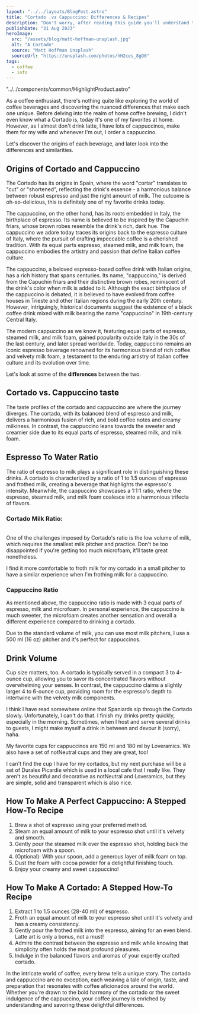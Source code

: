 ```yaml
---
layout: "../../layouts/BlogPost.astro"
title: "Cortado .vs Cappuccino: Differences & Recipes"
description: "Don't worry, after reading this guide you'll understand the differences and similarties between cortado and cappuccino once and for all."
publishDate: "31 Aug 2023"
heroImage:
  src: "/assets/blog/matt-hoffman-unsplash.jpg"
  alt: "A Cortado"
  source: "Matt Hoffman Unsplash"
  sourceUrl: "https://unsplash.com/photos/hH2ces_8gD0"
tags:
  - coffee
  - info
---
```


"../../components/common/HighlightProduct.astro"


As a coffee enthusiast, there's nothing quite like exploring the world of coffee beverages and discovering the nuanced differences that make each one unique. Before delving into the realm of home coffee brewing, I didn't even know what a Cortado is, today it's one of my favorites at home. However, as I almost don't drink latte, I have lots of cappuccinos, make them for my wife and whenever I'm out, I order a cappuccino.

Let's discover the origins of each beverage, and later look into the differences and similarities.

## Origins of Cortado and Cappuccino

The Cortado has its origins in Spain, where the word "cortar" translates to "cut" or "shortened", reflecting the drink's essence - a harmonious balance between robust espresso and just the right amount of milk. The outcome is oh-so-delicious, this is definitely one of my favorite drinks today.

The cappuccino, on the other hand, has its roots embedded in Italy, the birthplace of espresso.
 Its name is believed to be inspired by the Capuchin friars, whose brown robes resemble the drink's rich, dark hue. The cappuccino we adore today traces its origins back to the espresso culture of Italy, where the pursuit of crafting impeccable coffee is a cherished tradition. With its equal parts espresso, steamed milk, and milk foam, the cappuccino embodies the artistry and passion that define Italian coffee culture.

The cappuccino, a beloved espresso-based coffee drink with Italian origins, has a rich history that spans centuries. Its name, "cappuccino," is derived from the Capuchin friars and their distinctive brown robes, reminiscent of the drink's color when milk is added to it. Although the exact birthplace of the cappuccino is debated, it is believed to have evolved from coffee houses in Trieste and other Italian regions during the early 20th century. However, intriguingly, historical documents suggest the existence of a black coffee drink mixed with milk bearing the name "cappuccino" in 19th-century Central Italy. 

The modern cappuccino as we know it, featuring equal parts of espresso, steamed milk, and milk foam, gained popularity outside Italy in the 30s of the last century, and later spread worldwide. Today, cappuccino remains an iconic espresso beverage renowned for its harmonious blend of rich coffee and velvety milk foam, a testament to the enduring artistry of Italian coffee culture and its evolution over time.

Let's look at some of the **differences** between the two.

##  Cortado vs. Cappuccino taste
The taste profiles of the cortado and cappuccino are where the journey diverges. The cortado, with its balanced blend of espresso and milk, delivers a harmonious fusion of rich, and bold coffee notes and creamy milkiness. In contrast, the cappuccino leans towards the sweeter and creamier side due to its equal parts of espresso, steamed milk, and milk foam. 


## Espresso To Water Ratio
The ratio of espresso to milk plays a significant role in distinguishing these drinks. A cortado is characterized by a ratio of 1 to 1.5 ounces of espresso and frothed milk, creating a beverage that highlights the espresso's intensity. Meanwhile, the cappuccino showcases a 1:1:1 ratio, where the espresso, steamed milk, and milk foam coalesce into a harmonious trifecta of flavors.

### Cortado Milk Ratio:
<br />One of the challenges imposed by Cortado's ratio is the low volume of milk, which requires the smallest milk pitcher and practice. Don't be too disappointed if you're getting too much microfoam, it'll taste great nonetheless.

I find it more comfortable to froth milk for my cortado in a small pitcher to have a similar experience when I'm frothing milk for a cappuccino.

<HighlightProduct 
    title="8oz Motta Milk Pitcher"
    label="best small milk pitcher"
    affiliateLink="https://amzn.to/3YZwUny"
    productImage="https://m.media-amazon.com/images/I/31KftlUPJQL._SL160_.jpg"
    body="small pitcher for cortado and macchiato, 8oz milk pitcher is the perfect volume" />

### Cappuccino Ratio
As mentioned above, the cappuccino ratio is made with 3 equal parts of espresso, milk and microfoam. In personal experience, the cappuccino is much sweeter, the microfoam creates another sensation and overall a different experience compared to drinking a cortado.

Due to the standard volume of milk, you can use most milk pitchers, I use a 500 ml (16 oz) pitcher and it's perfect for cappuccinos.


## Drink Volume
Cup size matters, too. A cortado is typically served in a compact 3 to 4-ounce cup, allowing you to savor its concentrated flavors without overwhelming your senses. In contrast, the cappuccino claims a slightly larger 4 to 6-ounce cup, providing room for the espresso's depth to intertwine with the velvety milk components.

I think I have read somewhere online that Spaniards sip through the Cortado slowly. Unfortunately, I can't do that. I finish my drinks pretty quickly, especially in the morning. Sometimes, when I host and serve several drinks to guests, I might make myself a drink in between and devour it (sorry), haha.

My favorite cups for cappuccinos are 150 ml and 180 ml by Loveramics. We also have a set of notNeutral cups and they are great, too!

<HighlightProduct 
    title="Loveramics Cappuccino Cups With Saucers "
    label="Cappuccino Cups"
    affiliateLink="https://amzn.to/3L6y1fD"
    productImage="https://www.uniqook.co.il/wp-content/uploads/2022/06/C088-74BCA_C088-75BCA-scaled.jpg"
    body="Beautiful Cappuccino Cups" />

I can't find the cup I have for my cortados, but my next purchase will be a set of Duralex Picardie which is used in a local cafe that I really like. They aren't as beautiful and decorative as notNeutral and Loveramics, but they are simple, solid and transparent which is also nice.


<HighlightProduct 
    title="Duralex Picardie"
    label="Cortado Cups"
    affiliateLink="https://amzn.to/3PkBNTZ"
    productImage="/assets/products/picardie.jpg"
    body="Duralex Picardie are simple, solid, transparent, and affordable coffee cups available in different sizes to suit all your beverage and coffee needs" />

## How To Make A Perfect Cappuccino: A Stepped How-To Recipe

1. Brew a shot of espresso using your preferred method.
2. Steam an equal amount of milk to your espresso shot until it's velvety and smooth.
3. Gently pour the steamed milk over the espresso shot, holding back the microfoam with a spoon.
4. (Optional): With your spoon, add a generous layer of milk foam on top.
5. Dust the foam with cocoa powder for a delightful finishing touch.
6. Enjoy your creamy and sweet cappuccino!

## How To Make A Cortado: A Stepped How-To Recipe

1. Extract 1 to 1.5 ounces (28-40 ml) of espresso.
2. Froth an equal amount of milk to your espresso shot until it's velvety and has a creamy consistency.
3. Gently pour the frothed milk into the espresso, aiming for an even blend. Latte art is only a bonus, not a must!
4. Admire the contrast between the espresso and milk while knowing that simplicity often holds the most profound pleasures.
5. Indulge in the balanced flavors and aromas of your expertly crafted cortado.

In the intricate world of coffee, every brew tells a unique story. The cortado and cappuccino are no exception, each weaving a tale of origin, taste, and preparation that resonates with coffee aficionados around the world. Whether you're drawn to the bold harmony of the cortado or the sweet indulgence of the cappuccino, your coffee journey is enriched by understanding and savoring these delightful differences.
